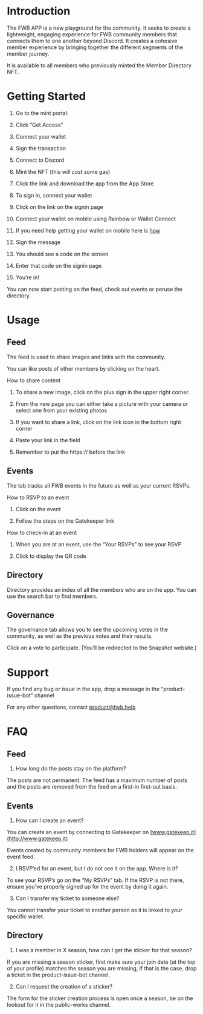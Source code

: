 # Introduction

The FWB APP is a new playground for the community. It seeks to create a lightweight, engaging experience for FWB community members that connects them to one another beyond Discord. It creates a cohesive member experience by bringing together the different segments of the member journey.

  

It is available to all members who previously minted the Member Directory NFT.

# Getting Started

1.  Go to the mint portal:
    
2.  Click “Get Access”
    
3.  Connect your wallet
    
4.  Sign the transaction
    
5.  Connect to Discord
    
6.  Mint the NFT (this will cost some gas)
    
7.  Click the link and download the app from the App Store
    
8.  To sign in, connect your wallet
    

1.  Click on the link on the signin page
    
2.  Connect your wallet on mobile using Rainbow or Wallet Connect
    
3.  If you need help getting your wallet on mobile here is [how](https://learn.rainbow.me/connect-to-a-website-or-app)
    
4.  Sign the message
    
5.  You should see a code on the screen
    
6.  Enter that code on the signin page
    

10.  You’re in!
    

  

You can now start posting on the feed, check out events or peruse the directory.

# Usage

## Feed

The feed is used to share images and links with the community.

You can like posts of other members by clicking on the heart.

  

How to share content

  

1.  To share a new image, click on the plus sign in the upper right corner.
    
2.  From the new page you can either take a picture with your camera or select one from your existing photos
    
3.  If you want to share a link, click on the link icon in the bottom right corner
    

1.  Paste your link in the field
    
2.  Remember to put the https:// before the link
    

  

## Events

The tab tracks all FWB events in the future as well as your current RSVPs.

  

How to RSVP to an event

  

1.  Click on the event
    
2.  Follow the steps on the Gatekeeper link
    

  

How to check-in at an event

  

1.  When you are at an event, use the “Your RSVPs” to see your RSVP
    
2.  Click to display the QR code
    

## Directory

Directory provides an index of all the members who are on the app. You can use the search bar to find members.

## Governance

The governance tab allows you to see the upcoming votes in the community, as well as the previous votes and their results.

  

Click on a vote to participate. (You’ll be redirected to the Snapshot website.)

# Support

If you find any bug or issue in the app, drop a message in the “product-issue-bot” channel

  

For any other questions, contact product@fwb.help

# FAQ

## Feed

1.  How long do the posts stay on the platform?
    

  

The posts are not permanent. The feed has a maximum number of posts and the posts are removed from the feed on a first-in first-out basis.

  

## Events

1.  How can I create an event?
    

You can create an event by connecting to Gatekeeper on [www.gatekeep.it](http://www.gatekeep.it)

Events created by community members for FWB holders will appear on the event feed.

2.  I RSVP’ed for an event, but I do not see it on the app. Where is it?
    

To see your RSVP’s go on the “My RSVPs” tab. If the RSVP is not there, ensure you’ve properly signed up for the event by doing it again.

3.  Can I transfer my ticket to someone else?
    

You cannot transfer your ticket to another person as it is linked to your specific wallet.

## Directory

1.  I was a member in X season, how can I get the sticker for that season?
    

If you are missing a season sticker, first make sure your join date (at the top of your profile) matches the season you are missing, if that is the case, drop a ticket in the product-issue-bot channel.

2.  Can I request the creation of a sticker?
    

The form for the sticker creation process is open once a season, be on the lookout for it in the public-works channel.
